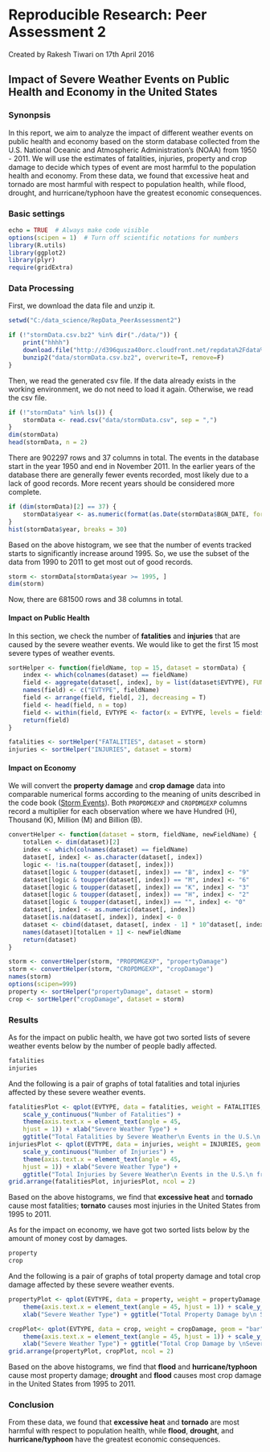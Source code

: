Reproducible Research: Peer Assessment 2
==========================================
Created by Rakesh Tiwari on 17th April 2016

## Impact of Severe Weather Events on Public Health and Economy in the United States

### Synonpsis  
In this report, we aim to analyze the impact of different weather events on public health and economy based on the storm database collected from the U.S. National Oceanic and Atmospheric Administration's (NOAA) from 1950 - 2011. We will use the estimates of fatalities, injuries, property and crop damage to decide which types of event are most harmful to the population health and economy. From these data, we found that excessive heat and tornado are most harmful with respect to population health, while flood, drought, and hurricane/typhoon have the greatest economic consequences.

### Basic settings
```r
echo = TRUE  # Always make code visible
options(scipen = 1)  # Turn off scientific notations for numbers
library(R.utils)
library(ggplot2)
library(plyr)
require(gridExtra)
```

### Data Processing
First, we download the data file and unzip it.
```r
setwd("C:/data_science/RepData_PeerAssessment2")

if (!"stormData.csv.bz2" %in% dir("./data/")) {
    print("hhhh")
    download.file("http://d396qusza40orc.cloudfront.net/repdata%2Fdata%2FStormData.csv.bz2", destfile = "data/stormData.csv.bz2")
    bunzip2("data/stormData.csv.bz2", overwrite=T, remove=F)
}

```
Then, we read the generated csv file. If the data already exists in the working environment, we do not need to load it again. Otherwise, we read the csv file.
```r
if (!"stormData" %in% ls()) {
    stormData <- read.csv("data/stormData.csv", sep = ",")
}
dim(stormData)
head(stormData, n = 2)
```
There are 902297 rows and 37 columns in total.
The events in the database start in the year 1950 and end in November 2011. In the earlier years of the database there are generally fewer events recorded, most likely due to a lack of good records. More recent years should be considered more complete.

```r
if (dim(stormData)[2] == 37) {
    stormData$year <- as.numeric(format(as.Date(stormData$BGN_DATE, format = "%m/%d/%Y %H:%M:%S"), "%Y"))
}
hist(stormData$year, breaks = 30)
```  

Based on the above histogram, we see that the number of events tracked starts to significantly increase around 1995. So, we use the subset of the data from 1990 to 2011 to get most out of good records.
```r
storm <- stormData[stormData$year >= 1995, ]
dim(storm)
```
Now, there are 681500 rows and 38 columns in total.

#### Impact on Public Health
In this section, we check the number of **fatalities** and **injuries** that are caused by the severe weather events. We would like to get the first 15 most severe types of weather events.
```r
sortHelper <- function(fieldName, top = 15, dataset = stormData) {
    index <- which(colnames(dataset) == fieldName)
    field <- aggregate(dataset[, index], by = list(dataset$EVTYPE), FUN = "sum")
    names(field) <- c("EVTYPE", fieldName)
    field <- arrange(field, field[, 2], decreasing = T)
    field <- head(field, n = top)
    field <- within(field, EVTYPE <- factor(x = EVTYPE, levels = field$EVTYPE))
    return(field)
}

fatalities <- sortHelper("FATALITIES", dataset = storm)
injuries <- sortHelper("INJURIES", dataset = storm)
```

#### Impact on Economy
We will convert the **property damage** and **crop damage** data into comparable numerical forms according to the meaning of units described in the code book ([Storm Events](http://ire.org/nicar/database-library/databases/storm-events/)). Both `PROPDMGEXP` and `CROPDMGEXP` columns record a multiplier for each observation where we have Hundred (H), Thousand (K), Million (M) and Billion (B).

```r
convertHelper <- function(dataset = storm, fieldName, newFieldName) {
    totalLen <- dim(dataset)[2]
    index <- which(colnames(dataset) == fieldName)
    dataset[, index] <- as.character(dataset[, index])
    logic <- !is.na(toupper(dataset[, index]))
    dataset[logic & toupper(dataset[, index]) == "B", index] <- "9"
    dataset[logic & toupper(dataset[, index]) == "M", index] <- "6"
    dataset[logic & toupper(dataset[, index]) == "K", index] <- "3"
    dataset[logic & toupper(dataset[, index]) == "H", index] <- "2"
    dataset[logic & toupper(dataset[, index]) == "", index] <- "0"
    dataset[, index] <- as.numeric(dataset[, index])
    dataset[is.na(dataset[, index]), index] <- 0
    dataset <- cbind(dataset, dataset[, index - 1] * 10^dataset[, index])
    names(dataset)[totalLen + 1] <- newFieldName
    return(dataset)
}

storm <- convertHelper(storm, "PROPDMGEXP", "propertyDamage")
storm <- convertHelper(storm, "CROPDMGEXP", "cropDamage")
names(storm)
options(scipen=999)
property <- sortHelper("propertyDamage", dataset = storm)
crop <- sortHelper("cropDamage", dataset = storm)
```

### Results
As for the impact on public health, we have got two sorted lists of severe weather events below by the number of people badly affected.
```r
fatalities
injuries
```
And the following is a pair of graphs of total fatalities and total injuries affected by these severe weather events. 
```r
fatalitiesPlot <- qplot(EVTYPE, data = fatalities, weight = FATALITIES, geom = "bar", binwidth = 1) + 
    scale_y_continuous("Number of Fatalities") + 
    theme(axis.text.x = element_text(angle = 45, 
    hjust = 1)) + xlab("Severe Weather Type") + 
    ggtitle("Total Fatalities by Severe Weather\n Events in the U.S.\n from 1995 - 2011")
injuriesPlot <- qplot(EVTYPE, data = injuries, weight = INJURIES, geom = "bar", binwidth = 1) + 
    scale_y_continuous("Number of Injuries") + 
    theme(axis.text.x = element_text(angle = 45, 
    hjust = 1)) + xlab("Severe Weather Type") + 
    ggtitle("Total Injuries by Severe Weather\n Events in the U.S.\n from 1995 - 2011")
grid.arrange(fatalitiesPlot, injuriesPlot, ncol = 2)
```  

Based on the above histograms, we find that **excessive heat** and **tornado** cause most fatalities; **tornato** causes most injuries in the United States from 1995 to 2011.

As for the impact on economy, we have got two sorted lists below by the amount of money cost by damages.  

```r
property
crop
```
And the following is a pair of graphs of total property damage and total crop damage affected by these severe weather events. 
```r
propertyPlot <- qplot(EVTYPE, data = property, weight = propertyDamage, geom = "bar", binwidth = 1) + 
    theme(axis.text.x = element_text(angle = 45, hjust = 1)) + scale_y_continuous("Property Damage in US dollars")+ 
    xlab("Severe Weather Type") + ggtitle("Total Property Damage by\n Severe Weather Events in\n the U.S. from 1995 - 2011")

cropPlot<- qplot(EVTYPE, data = crop, weight = cropDamage, geom = "bar", binwidth = 1) + 
    theme(axis.text.x = element_text(angle = 45, hjust = 1)) + scale_y_continuous("Crop Damage in US dollars") + 
    xlab("Severe Weather Type") + ggtitle("Total Crop Damage by \nSevere Weather Events in\n the U.S. from 1995 - 2011")
grid.arrange(propertyPlot, cropPlot, ncol = 2)
```  

Based on the above histograms, we find that **flood** and **hurricane/typhoon** cause most property damage; **drought** and **flood** causes most crop damage in the United States from 1995 to 2011.

### Conclusion  
From these data, we found that **excessive heat** and **tornado** are most harmful with respect to population health, while **flood**, **drought**, and **hurricane/typhoon** have the greatest economic consequences.
